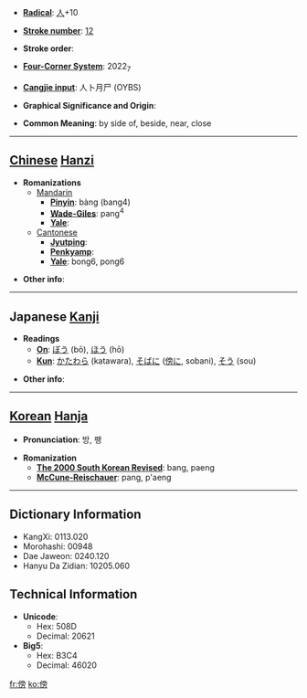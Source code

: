 * '''[[Wiktionary:Chinese radical index| Radical]]''': [[Wiktionary:Chinese radical index 人|人]]+10

* '''[[Wiktionary:Chinese total strokes index|Stroke number]]''': [[Wiktionary:Chinese total strokes index 12|12]]

* '''Stroke order''': 

* '''[[Wiktionary:Chinese four corner index|Four-Corner System]]''': 2022<sub>7</sub>

* '''[[Wiktionary:Chinese Cangjie index|Cangjie input]]''': 人卜月尸 (OYBS)

* '''Graphical Significance and Origin''': 

* '''Common Meaning''': by side of, beside, near, close

----

== [[Chinese]] [[Hanzi]] ==

* '''Romanizations'''
** [[Mandarin]]
*** '''[[Pinyin]]''': bàng (bang4)
*** '''[[Wade-Giles]]''': pang<sup>4</sup>
*** '''[[Yale]]''': 
**[[Cantonese]]
***'''[[Jyutping]]''':
***'''[[Penkyamp]]''': 
***'''[[Yale]]''': bong6, pong6

* '''Other info''': 

----

== Japanese [[Kanji]] ==

* '''Readings'''
** '''[[On]]''': [[ぼう]] (bō), [[ほう]] (hō)
** '''[[Kun]]''': [[かたわら]] (katawara), [[そばに]] ([[傍に]], sobani), [[そう]] (sou)

* '''Other info''':  

----

== [[Korean]] [[Hanja]] ==

* '''Pronunciation''': 방, 팽

* '''Romanization'''
** '''[[The 2000 South Korean Revised Romanization|The 2000 South Korean Revised]]''': bang, paeng
** '''[[McCune-Reischauer]]''': pang, p'aeng

----

== Dictionary Information ==

* KangXi: 0113.020
* Morohashi: 00948
* Dae Jaweon: 0240.120
* Hanyu Da Zidian: 10205.060

== Technical Information ==

* '''Unicode''':
** Hex: 508D
** Decimal: 20621
* '''Big5''':
** Hex: B3C4
** Decimal: 46020

[[fr:傍]]
[[ko:傍]]